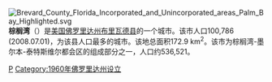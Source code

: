 [[File:Brevard_County_Florida_Incorporated_and_Unincorporated_areas_Palm_Bay_Highlighted.svg|right]]
'''棕榈湾'''（{{lang-en|'''Palm Bay'''}}）是[[美国|美国]][[佛罗里达州|佛罗里达州]][[布里瓦德县_(佛罗里达州)|布里瓦德县]]的一个城市。该市人口100,786 (2008.07.01)，为该县人口最多的城市。该地总面积172.9 km<sup>2</sup>。该市为棕榈湾-墨尔本-泰特斯维尔都会区的组成部分之一，人口约536,521。

{{布里瓦德縣 (佛羅里達州)}}

[[Category:佛罗里达州城市|P]]
[[Category:1960年佛罗里达州设立|Category:1960年佛罗里达州设立]]